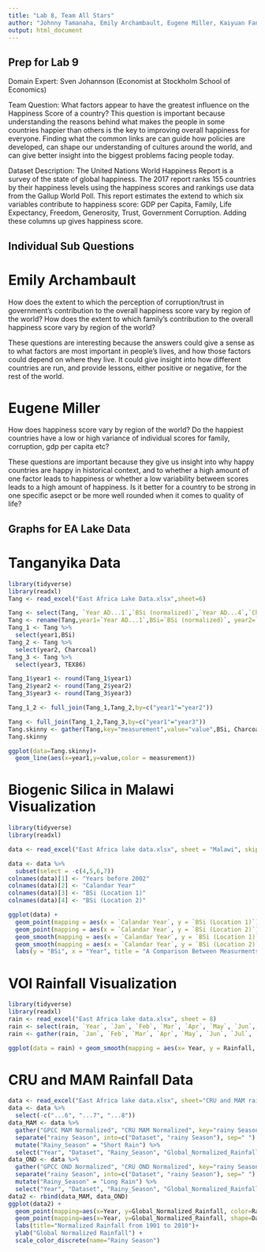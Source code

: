---
title: "Lab 8, Team All Stars"
author: "Johnny Tamanaha, Emily Archambault, Eugene Miller, Kaiyuan Fan, Jingzhi Zhang"
output: html_document
---
## Prep for Lab 9
Domain Expert: Sven Johannson (Economist at Stockholm School of Economics)

Team Question: What factors appear to have the greatest influence on the Happiness Score of a country?
This question is important because understanding the reasons behind what makes the people in some countries happier than others is the key to improving overall happiness for everyone. Finding what the common links are can guide how policies are developed, can shape our understanding of cultures around the world, and can give better insight into the biggest problems facing people today.

Dataset Description: The United Nations World Happiness Report is a survey of the state of global happiness. The 2017 report ranks 155 countries by their happiness levels using the happiness scores and rankings use data from the Gallup World Poll. This report estimates the extend to which six variables contribute to happiness score: GDP per Capita, Family, Life Expectancy, Freedom, Generosity, Trust, Government Corruption. Adding these columns up gives happiness score.

## Individual Sub Questions

# Emily Archambault

How does the extent to which the perception of corruption/trust in government's contribution to the overall happiness score vary by region of the world?
How does the extent to which family's contribution to the overall happiness score vary by region of the world?

These questions are interesting because the answers could give a sense as to what factors are most important in people's lives, and how those factors could depend on where they live. It could give insight into how different countries are run, and provide lessons, either positive or negative, for the rest of the world.

# Eugene Miller

How does happiness score vary by region of the world? 
Do the happiest countries have a low or high variance of individual scores for family, corruption, gdp per capita etc?

These questions are important because they give us insight into why happy countries are happy in historical context, and to whether a high amount of one factor leads to happiness or whether a low variability between scores leads to a high amount of happiness. Is it better for a country to be strong in one specific asepct or be more well rounded when it comes to quality of life?

## Graphs for EA Lake Data

# Tanganyika Data
```{r, echo = FALSE, message = FALSE, warning = FALSE}
library(tidyverse)
library(readxl)
Tang <- read_excel("East Africa Lake Data.xlsx",sheet=6)

Tang <- select(Tang, `Year AD...1`,`BSi (normalized)`,`Year AD...4`,`Charcoal (normalized)`,`Year`,TEX86)
Tang <- rename(Tang,year1=`Year AD...1`,BSi=`BSi (normalized)`, year2=`Year AD...4`,Charcoal=`Charcoal (normalized)`,year3=`Year`)
Tang_1 <- Tang %>%
  select(year1,BSi)
Tang_2 <- Tang %>%
  select(year2, Charcoal)
Tang_3 <- Tang %>%
  select(year3, TEX86)

Tang_1$year1 <- round(Tang_1$year1)
Tang_2$year2 <- round(Tang_2$year2)
Tang_3$year3 <- round(Tang_3$year3)

Tang_1_2 <- full_join(Tang_1,Tang_2,by=c("year1"="year2"))

Tang <- full_join(Tang_1_2,Tang_3,by=c("year1"="year3"))
Tang.skinny <- gather(Tang,key="measurement",value="value",BSi, Charcoal,TEX86)
Tang.skinny

ggplot(data=Tang.skinny)+
  geom_line(aes(x=year1,y=value,color = measurement))
```


# Biogenic Silica in Malawi Visualization
```{r, echo = FALSE, message = FALSE, warning = FALSE}
library(tidyverse)
library(readxl)

data <- read_excel("East Africa lake data.xlsx", sheet = "Malawi", skip = 1)

data <- data %>%
  subset(select = -c(4,5,6,7))
colnames(data)[1] <- "Years before 2002"
colnames(data)[2] <- "Calandar Year"
colnames(data)[3] <- "BSi (Location 1)"
colnames(data)[4] <- "BSi (Location 2)"

ggplot(data) +
  geom_point(mapping = aes(x = `Calandar Year`, y = `BSi (Location 1)`), color = "indianred4") +
  geom_point(mapping = aes(x = `Calandar Year`, y = `BSi (Location 2)`), color = "palegreen4") +
  geom_smooth(mapping = aes(x = `Calandar Year`, y = `BSi (Location 1)`), color = "indianred3", se = FALSE) +
  geom_smooth(mapping = aes(x = `Calandar Year`, y = `BSi (Location 2)` ),color = "palegreen3", se = FALSE) +
  labs(y = "BSi", x = "Year", title = "A Comparison Between Measurments in Biogenic Silica at Two Locations in Malawi")
```

# VOI Rainfall Visualization
```{r, echo=FALSE, message = FALSE, warning = FALSE}
library(tidyverse)
library(readxl)
rain <- read_excel("East Africa lake data.xlsx", sheet = 8)
rain <- select(rain, `Year`, `Jan`, `Feb`, `Mar`, `Apr`, `May`, `Jun`, `Jul`, `Aug`, `Sep`, `Oct`, `Nov`, `Dec`)
rain <- gather(rain, `Jan`, `Feb`, `Mar`, `Apr`, `May`, `Jun`, `Jul`, `Aug`, `Sep`, `Oct`, `Nov`, `Dec`, key = "Month", value = "Rainfall")

ggplot(data = rain) + geom_smooth(mapping = aes(x= Year, y = Rainfall, color = Month), se = FALSE)
```

# CRU and MAM Rainfall Data
```{r, echo = FALSE, message = FALSE, warning = FALSE}
data <- read_excel("East Africa lake data.xlsx", sheet="CRU and MAM rainfall data")
data <- data %>%
  select(-c("...6", "...7", "...8"))
data_MAM <- data %>%
  gather("GPCC MAM Normalized", "CRU MAM Normalized", key="rainy Season", value="Global_Normalized_Rainfall") %>%
  separate("rainy Season", into=c("Dataset", "rainy Season"), sep=" ") %>%
  mutate("Rainy_Season" = "Short Rain") %>%
  select("Year", "Dataset", "Rainy_Season", "Global_Normalized_Rainfall")
data_OND <- data %>%
  gather("GPCC OND Normalized", "CRU OND Normalized", key="rainy Season", value="Global_Normalized_Rainfall") %>%
  separate("rainy Season", into=c("Dataset", "rainy Season"), sep=" ") %>%
  mutate("Rainy_Season" = "Long Rain") %>%
  select("Year", "Dataset", "Rainy_Season", "Global_Normalized_Rainfall")
data2 <- rbind(data_MAM, data_OND)
ggplot(data2) +
  geom_point(mapping=aes(x=Year, y=Global_Normalized_Rainfall, color=Rainy_Season, shape=Dataset), size=3) +
  geom_point(mapping=aes(x=Year, y=Global_Normalized_Rainfall, shape=Dataset), color="grey90", size=1.25) +
  labs(title="Normalized Rainfall from 1901 to 2010")+
  ylab("Global Normalized Rainfall") +
  scale_color_discrete(name="Rainy Season")
```